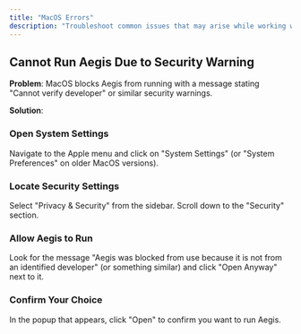 ```yaml
---
title: "MacOS Errors"
description: "Troubleshoot common issues that may arise while working with Aegis on MacOS."
---
```


## Cannot Run Aegis Due to Security Warning

**Problem**: MacOS blocks Aegis from running with a message stating "Cannot verify developer" or similar security warnings.

**Solution**:

<Steps>

### Open System Settings
Navigate to the Apple menu and click on "System Settings" (or "System Preferences" on older MacOS versions).

### Locate Security Settings
Select "Privacy & Security" from the sidebar. Scroll down to the "Security" section.

### Allow Aegis to Run
Look for the message "Aegis was blocked from use because it is not from an identified developer" (or something similar) and click "Open Anyway" next to it.

### Confirm Your Choice
In the popup that appears, click "Open" to confirm you want to run Aegis.

</Steps>
